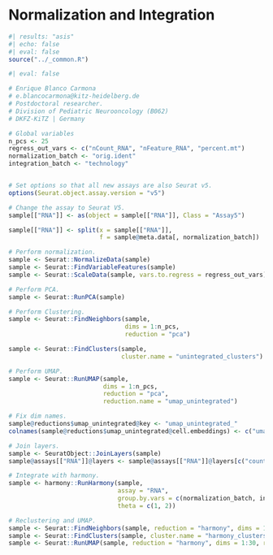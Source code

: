 # Normalization and Integration {.unnumbered}

```r
#| results: "asis"
#| echo: false
#| eval: false
source("../_common.R")
```

```r
#| eval: false

# Enrique Blanco Carmona
# e.blancocarmona@kitz-heidelberg.de
# Postdoctoral researcher.
# Division of Pediatric Neurooncology (B062)
# DKFZ-KiTZ | Germany

# Global variables
n_pcs <- 25
regress_out_vars <- c("nCount_RNA", "nFeature_RNA", "percent.mt")
normalization_batch <- "orig.ident"
integration_batch <- "technology"


# Set options so that all new assays are also Seurat v5.
options(Seurat.object.assay.version = "v5")

# Change the assay to Seurat V5.
sample[["RNA"]] <- as(object = sample[["RNA"]], Class = "Assay5")

sample[["RNA"]] <- split(x = sample[["RNA"]], 
                         f = sample@meta.data[, normalization_batch])

# Perform normalization.
sample <- Seurat::NormalizeData(sample)
sample <- Seurat::FindVariableFeatures(sample)
sample <- Seurat::ScaleData(sample, vars.to.regress = regress_out_vars)

# Perform PCA.
sample <- Seurat::RunPCA(sample)

# Perform Clustering.
sample <- Seurat::FindNeighbors(sample, 
                                dims = 1:n_pcs, 
                                reduction = "pca")

sample <- Seurat::FindClusters(sample,  
                               cluster.name = "unintegrated_clusters")

# Perform UMAP.
sample <- Seurat::RunUMAP(sample, 
                          dims = 1:n_pcs, 
                          reduction = "pca", 
                          reduction.name = "umap_unintegrated")

# Fix dim names.
sample@reductions$umap_unintegrated@key <- "umap_unintegrated_"
colnames(sample@reductions$umap_unintegrated@cell.embeddings) <- c("umap_unintegrated_1", "umap_unintegrated_2")

# Join layers.
sample <- SeuratObject::JoinLayers(sample)
sample@assays[["RNA"]]@layers <- sample@assays[["RNA"]]@layers[c("counts", "data", "scale.data")]

# Integrate with harmony.
sample <- harmony::RunHarmony(sample,
                              assay = "RNA",
                              group.by.vars = c(normalization_batch, integration_batch),
                              theta = c(1, 2))

# Reclustering and UMAP.
sample <- Seurat::FindNeighbors(sample, reduction = "harmony", dims = 1:30)
sample <- Seurat::FindClusters(sample, cluster.name = "harmony_clusters")
sample <- Seurat::RunUMAP(sample, reduction = "harmony", dims = 1:30, reduction.name = "umap.harmony", reduction.key = "UMAPHARMONY_")
```


